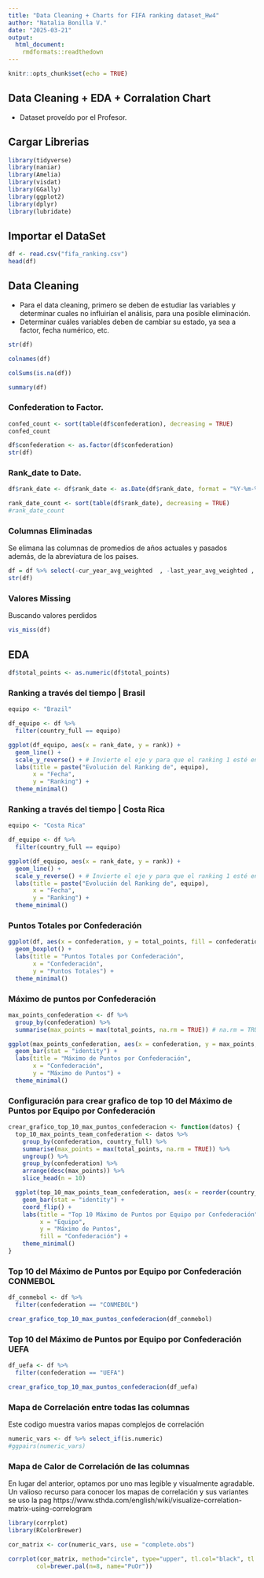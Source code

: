 ---
title: "Data Cleaning + Charts for FIFA ranking dataset_Hw4"
author: "Natalia Bonilla V."
date: "2025-03-21"
output:
  html_document:
    rmdformats::readthedown
---

```{r setup, include=FALSE}
knitr::opts_chunk$set(echo = TRUE)
```

## Data Cleaning + EDA + Corralation Chart
* Dataset proveído por el Profesor.


## Cargar Librerias


```{r}
library(tidyverse)
library(naniar)
library(Amelia)
library(visdat)
library(GGally)
library(ggplot2)
library(dplyr)
library(lubridate)
```


## Importar el DataSet

```{r}
df <- read.csv("fifa_ranking.csv")
head(df)
```


## Data Cleaning
* Para el data cleaning, primero se deben de estudiar las variables y determinar cuales no influirían el análisis, para una posible eliminación.
* Determinar cuáles variables deben de cambiar su estado, ya sea a factor, fecha numérico, etc.
```{r}
str(df)
```
```{r}
colnames(df)
```
```{r}
colSums(is.na(df))
```
```{r}
summary(df)
```


### Confederation to Factor.

```{r}
confed_count <- sort(table(df$confederation), decreasing = TRUE)
confed_count
```

```{r}
df$confederation <- as.factor(df$confederation)
str(df)
```


### Rank_date to Date.

```{r}
df$rank_date <- df$rank_date <- as.Date(df$rank_date, format = "%Y-%m-%d")

rank_date_count <- sort(table(df$rank_date), decreasing = TRUE)
#rank_date_count
```


### Columnas Eliminadas
Se elimana las columnas de promedios  de años actuales y pasados además, de la abreviatura de los paises.
```{r}
df = df %>% select(-cur_year_avg_weighted  , -last_year_avg_weighted , -two_year_ago_weighted, -three_year_ago_weighted, -country_abrv)
str(df)
```


### Valores Missing
Buscando valores perdidos
```{r}
vis_miss(df)
```


## EDA
```{r}
df$total_points <- as.numeric(df$total_points)
```


### Ranking a través del tiempo | Brasil
```{r}
equipo <- "Brazil"

df_equipo <- df %>%
  filter(country_full == equipo)

ggplot(df_equipo, aes(x = rank_date, y = rank)) +
  geom_line() +
  scale_y_reverse() + # Invierte el eje y para que el ranking 1 esté en la parte superior
  labs(title = paste("Evolución del Ranking de", equipo),
       x = "Fecha",
       y = "Ranking") +
  theme_minimal()
```


### Ranking a través del tiempo | Costa Rica
```{r}

equipo <- "Costa Rica"

df_equipo <- df %>%
  filter(country_full == equipo)

ggplot(df_equipo, aes(x = rank_date, y = rank)) +
  geom_line() +
  scale_y_reverse() + # Invierte el eje y para que el ranking 1 esté en la parte superior
  labs(title = paste("Evolución del Ranking de", equipo),
       x = "Fecha",
       y = "Ranking") +
  theme_minimal()
```


### Puntos Totales por Confederación

```{r}
ggplot(df, aes(x = confederation, y = total_points, fill = confederation)) +
  geom_boxplot() +
  labs(title = "Puntos Totales por Confederación",
       x = "Confederación",
       y = "Puntos Totales") +
  theme_minimal()
```


### Máximo de puntos por Confederación

```{r}
max_points_confederation <- df %>%
  group_by(confederation) %>%
  summarise(max_points = max(total_points, na.rm = TRUE)) # na.rm = TRUE para ignorar NA

ggplot(max_points_confederation, aes(x = confederation, y = max_points, fill = confederation)) +
  geom_bar(stat = "identity") +
  labs(title = "Máximo de Puntos por Confederación",
       x = "Confederación",
       y = "Máximo de Puntos") +
  theme_minimal()

```


### Configuración para crear grafico de top 10 del Máximo de Puntos por Equipo por Confederación

```{r}
crear_grafico_top_10_max_puntos_confederacion <- function(datos) {
  top_10_max_points_team_confederation <- datos %>%
    group_by(confederation, country_full) %>%
    summarise(max_points = max(total_points, na.rm = TRUE)) %>%
    ungroup() %>%
    group_by(confederation) %>%
    arrange(desc(max_points)) %>%
    slice_head(n = 10)

  ggplot(top_10_max_points_team_confederation, aes(x = reorder(country_full, max_points), y = max_points, fill = confederation)) +
    geom_bar(stat = "identity") +
    coord_flip() +
    labs(title = "Top 10 Máximo de Puntos por Equipo por Confederación",
         x = "Equipo",
         y = "Máximo de Puntos",
         fill = "Confederación") +
    theme_minimal()
}
```


### Top 10 del Máximo de Puntos por Equipo por Confederación CONMEBOL

```{r}
df_conmebol <- df %>%
  filter(confederation == "CONMEBOL")

crear_grafico_top_10_max_puntos_confederacion(df_conmebol)
```


### Top 10 del Máximo de Puntos por Equipo por Confederación UEFA

```{r}
df_uefa <- df %>%
  filter(confederation == "UEFA")

crear_grafico_top_10_max_puntos_confederacion(df_uefa)
```


### Mapa de Correlación entre todas las columnas

Este codigo muestra varios mapas complejos de correlación
```{r}
numeric_vars <- df %>% select_if(is.numeric)
#ggpairs(numeric_vars)
```
 
### Mapa de Calor de Correlación de las columnas
En lugar del anterior, optamos por uno mas legible y visualmente agradable.
Un valioso recurso para conocer los mapas de correlación y sus variantes se uso la pag https://www.sthda.com/english/wiki/visualize-correlation-matrix-using-correlogram
```{r}
library(corrplot)
library(RColorBrewer)

cor_matrix <- cor(numeric_vars, use = "complete.obs")

corrplot(cor_matrix, method="circle", type="upper", tl.col="black", tl.srt=45,
        col=brewer.pal(n=8, name="PuOr"))
```
```{r}

```

